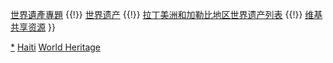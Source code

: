 {{Navbox
|name  = 海地世界遺產
|title = {{HAI}}[[世界遺產]]
|state = autocollapse
|image = {{location map+ |Haiti |caption= |places=
<!-- 文化遺產 /-->
             {{location map~ |Haiti |label=180 |position= |link= |mark=Blue 0080ff pog.svg 
                |lat_deg=19 |lat_min=34 |lat_sec=24.996 |lat_dir=N
                |lon_deg=72 |lon_min=14 |lon_sec=39.012 |lon_dir=W
             }}
         }}

|basestyle  = background:#D1E5F2;
|titlestyle = background-color: #B5D8EF
|belowstyle = font-size:85%;

|group1 = 文化遺產
|list1  = <div>
{{nowrap|{{colortext|180|c=blue}}：{{tsl|fr|Parc national historique - Citadelle, Sans-Souci, Ramiers|國家歷史公園：城堡、聖蘇西宮、拉米爾斯堡壘}}}}
</div>

|group2 = 自然遺產
|list2  = 

|group3 = 複合遺產
|list3  = 

|below = [[Portal:世界遗产|世界遺產主題首頁]] {{!}} [[WikiProject:世界遗产|世界遺產專題]] {{!}} [[世界遗产]] {{!}} [[拉丁美洲和加勒比地区世界遗产列表]] {{!}} [[:Commons:Category:World Heritage Sites in Haiti|维基共享资源]]
}}
<noinclude>
{{collapsible option}}
[[Category:海地世界遺產|*]]
[[Category:拉丁美洲和加勒比地區世界遺產模板|Haiti]]
[[Category:海地模板|World Heritage]]
</noinclude>